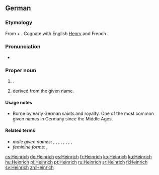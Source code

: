 ==German==

===Etymology===
From {{etyl|goh|de}} {{m|goh|heim||home}} + {{m|goh|rihhi||ruler}}. Cognate with English [[Henry]] and French {{l|fr|Henri}}.

===Pronunciation===
* {{IPA|[ˈhaɪnʁɪç]|lang=de}}

===Proper noun===
{{head|de|proper noun}}

# {{given name|male|lang=de}}.
# {{surname|lang=de|from=given names|dot=}} derived from the given name.

====Usage notes====
* Borne by early German saints and royalty. One of the most common given names in Germany since the Middle Ages.

====Related terms====
* ''male given names:'' {{l|de|Emmerich}}, {{l|de|Harry}}, {{l|de|Heiko}}, {{l|de|Heine}}, {{l|de|Heiner}}, {{l|de|Heinz}}, {{l|de|Henri}}, {{l|de|Henry}}, {{l|de|Hinrich}}
* ''feminine forms:'' {{l|de|Heike}}, {{l|de|Henny}}

[[cs:Heinrich]]
[[de:Heinrich]]
[[es:Heinrich]]
[[fr:Heinrich]]
[[ko:Heinrich]]
[[ku:Heinrich]]
[[hu:Heinrich]]
[[pl:Heinrich]]
[[pt:Heinrich]]
[[ru:Heinrich]]
[[sr:Heinrich]]
[[fi:Heinrich]]
[[sv:Heinrich]]
[[zh:Heinrich]]